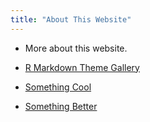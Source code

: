 ```yaml
---
title: "About This Website"
---
```


* More about this website.

* [R Markdown Theme Gallery](https://www.datadreaming.org/post/r-markdown-theme-gallery/)

* [Something Cool]()

* [Something Better]()